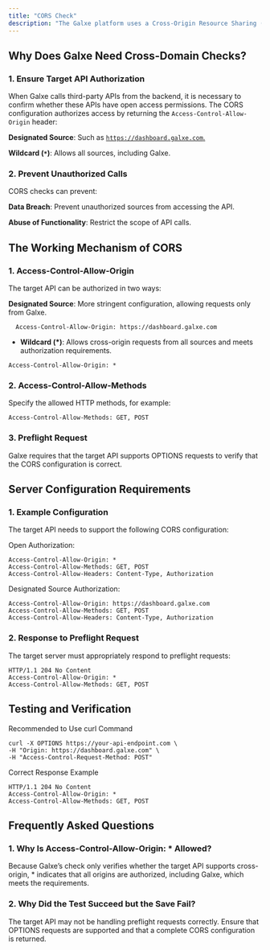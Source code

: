 ```yaml
---
title: "CORS Check"
description: "The Galxe platform uses a Cross-Origin Resource Sharing (CORS) check mechanism to ensure that the target API explicitly authorizes calls from the Galxe backend. The role of CORS is to verify whether the API accepts cross-origin requests, ensuring the legality and security of interactions. The target API can authorize access for Galxe by specifying the source or using a wildcard (*)."
---
```


## Why Does Galxe Need Cross-Domain Checks?

### **1. Ensure Target API Authorization**

When Galxe calls third-party APIs from the backend, it is necessary to confirm whether these APIs have open access permissions. The CORS configuration authorizes access by returning the `Access-Control-Allow-Origin` header:

**Designated Source**: Such as [`https://dashboard.galxe.com`.](https://dashboard.galxe.com.)

**Wildcard (`*`)**: Allows all sources, including Galxe.

### **2. Prevent Unauthorized Calls**

CORS checks can prevent:

**Data Breach**: Prevent unauthorized sources from accessing the API.

**Abuse of Functionality**: Restrict the scope of API calls.

## The Working Mechanism of CORS

### **1. Access-Control-Allow-Origin**

The target API can be authorized in two ways:

**Designated Source**: More stringent configuration, allowing requests only from Galxe.

```http
  Access-Control-Allow-Origin: https://dashboard.galxe.com
```

* **Wildcard (\*)**: Allows cross-origin requests from all sources and meets authorization requirements.

```http
Access-Control-Allow-Origin: *
```

### **2.  Access-Control-Allow-Methods**

Specify the allowed HTTP methods, for example:

```http
Access-Control-Allow-Methods: GET, POST
```

### **3.  Preflight Request**

Galxe requires that the target API supports OPTIONS requests to verify that the CORS configuration is correct.

## Server Configuration Requirements

### **1. Example Configuration**

The target API needs to support the following CORS configuration:

Open Authorization:

```http
Access-Control-Allow-Origin: *
Access-Control-Allow-Methods: GET, POST
Access-Control-Allow-Headers: Content-Type, Authorization
```

Designated Source Authorization:

```http
Access-Control-Allow-Origin: https://dashboard.galxe.com
Access-Control-Allow-Methods: GET, POST
Access-Control-Allow-Headers: Content-Type, Authorization
```

### **2. Response to Preflight Request**

The target server must appropriately respond to preflight requests:

```http
HTTP/1.1 204 No Content
Access-Control-Allow-Origin: *
Access-Control-Allow-Methods: GET, POST
```

## Testing and Verification

Recommended to Use curl Command

```base
curl -X OPTIONS https://your-api-endpoint.com \
-H "Origin: https://dashboard.galxe.com" \
-H "Access-Control-Request-Method: POST"
```

Correct Response Example

```http
HTTP/1.1 204 No Content
Access-Control-Allow-Origin: *
Access-Control-Allow-Methods: GET, POST
```

## Frequently Asked Questions

### 1. Why Is Access-Control-Allow-Origin: \* Allowed?

Because Galxe’s check only verifies whether the target API supports cross-origin, \* indicates that all origins are authorized, including Galxe, which meets the requirements.

### 2. Why Did the Test Succeed but the Save Fail?

The target API may not be handling preflight requests correctly. Ensure that OPTIONS requests are supported and that a complete CORS configuration is returned.